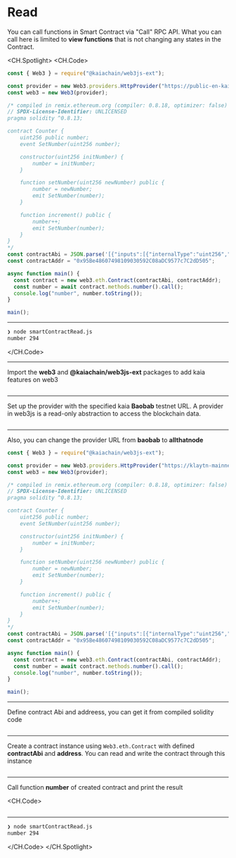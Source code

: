 # Read

You can call functions in Smart Contract via "Call" RPC API. What you can call here is limited to **view functions** that is not changing any states in the Contract.

<CH.Spotlight>
<CH.Code>

```js smartContractRead.js
const { Web3 } = require("@kaiachain/web3js-ext");

const provider = new Web3.providers.HttpProvider("https://public-en-kairos.node.kaia.io");
const web3 = new Web3(provider);

/* compiled in remix.ethereum.org (compiler: 0.8.18, optimizer: false)
// SPDX-License-Identifier: UNLICENSED
pragma solidity ^0.8.13;

contract Counter {
    uint256 public number;
    event SetNumber(uint256 number);

    constructor(uint256 initNumber) {
        number = initNumber;
    }

    function setNumber(uint256 newNumber) public {
        number = newNumber;
        emit SetNumber(number);
    }

    function increment() public {
        number++;
        emit SetNumber(number);
    }
}
*/
const contractAbi = JSON.parse('[{"inputs":[{"internalType":"uint256","name":"initNumber","type":"uint256"}],"stateMutability":"nonpayable","type":"constructor"},{"anonymous":false,"inputs":[{"indexed":false,"internalType":"uint256","name":"number","type":"uint256"}],"name":"SetNumber","type":"event"},{"inputs":[],"name":"increment","outputs":[],"stateMutability":"nonpayable","type":"function"},{"inputs":[],"name":"number","outputs":[{"internalType":"uint256","name":"","type":"uint256"}],"stateMutability":"view","type":"function"},{"inputs":[{"internalType":"uint256","name":"newNumber","type":"uint256"}],"name":"setNumber","outputs":[],"stateMutability":"nonpayable","type":"function"}]');
const contractAddr = "0x95Be48607498109030592C08aDC9577c7C2dD505";

async function main() {
  const contract = new web3.eth.Contract(contractAbi, contractAddr);
  const number = await contract.methods.number().call();
  console.log("number", number.toString());
}

main();
```

---

```zsh output
❯ node smartContractRead.js
number 294
```

</CH.Code>

---

Import the **web3** and **@kaiachain/web3js-ext** packages to add kaia features on web3

```js smartContractRead.js focus=1

```

---

Set up the provider with the specified kaia **Baobab** testnet URL. A provider in web3js is a read-only abstraction to access the blockchain data.

```js smartContractRead.js focus=3:4

```

---

Also, you can change the provider URL from **baobab** to **allthatnode**

```js smartContractRead.js focus=3:4
const { Web3 } = require("@kaiachain/web3js-ext");

const provider = new Web3.providers.HttpProvider("https://klaytn-mainnet-rpc.allthatnode.com:8551");
const web3 = new Web3(provider);

/* compiled in remix.ethereum.org (compiler: 0.8.18, optimizer: false)
// SPDX-License-Identifier: UNLICENSED
pragma solidity ^0.8.13;

contract Counter {
    uint256 public number;
    event SetNumber(uint256 number);

    constructor(uint256 initNumber) {
        number = initNumber;
    }

    function setNumber(uint256 newNumber) public {
        number = newNumber;
        emit SetNumber(number);
    }

    function increment() public {
        number++;
        emit SetNumber(number);
    }
}
*/
const contractAbi = JSON.parse('[{"inputs":[{"internalType":"uint256","name":"initNumber","type":"uint256"}],"stateMutability":"nonpayable","type":"constructor"},{"anonymous":false,"inputs":[{"indexed":false,"internalType":"uint256","name":"number","type":"uint256"}],"name":"SetNumber","type":"event"},{"inputs":[],"name":"increment","outputs":[],"stateMutability":"nonpayable","type":"function"},{"inputs":[],"name":"number","outputs":[{"internalType":"uint256","name":"","type":"uint256"}],"stateMutability":"view","type":"function"},{"inputs":[{"internalType":"uint256","name":"newNumber","type":"uint256"}],"name":"setNumber","outputs":[],"stateMutability":"nonpayable","type":"function"}]');
const contractAddr = "0x95Be48607498109030592C08aDC9577c7C2dD505";

async function main() {
  const contract = new web3.eth.Contract(contractAbi, contractAddr);
  const number = await contract.methods.number().call();
  console.log("number", number.toString());
}

main();
```

---

Define contract Abi and addreess, you can get it from compiled solidity code

```js smartContractRead.js focus=29:30

```

---

Create a contract instance using `Web3.eth.Contract` with defined **contractAbi** and **address**. You can read and write the contract through this instance

```js smartContractRead.js focus=33

```

---

Call function **number** of created contract and print the result

<CH.Code>
```js smartContractRead.js focus=34:35

````


---

```zsh output
❯ node smartContractRead.js
number 294
````

</CH.Code>
</CH.Spotlight>
